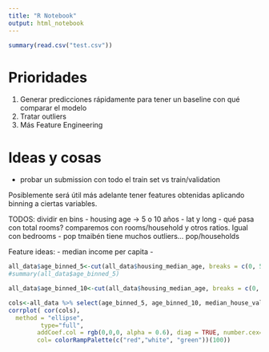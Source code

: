 ```yaml
---
title: "R Notebook"
output: html_notebook
---
```


```r
summary(read.csv("test.csv"))

```

# Prioridades
1. Generar predicciones rápidamente para tener un baseline con qué comparar el modelo
2. Tratar outliers
2. Más Feature Engineering

# Ideas y cosas
- probar un submission con todo el train set vs train/validation



#################### 

Posiblemente será útil más adelante tener features obtenidas aplicando binning a ciertas variables.


TODOS: dividir en bins
- housing age -> 5 o 10 años
- lat y long
- qué pasa con total rooms? comparemos con rooms/household y otros ratios. Igual con bedrooms
- pop tmaibén tiene muchos outliers... pop/households

Feature ideas:
- median income per capita
- 

```r

all_data$age_binned_5<-cut(all_data$housing_median_age, breaks = c(0, 5, 10, 15, 20, 25, 30, 35, 40, 45, 50, 55), labels = F)
#summary(all_data$age_binned_5)

all_data$age_binned_10<-cut(all_data$housing_median_age, breaks = c(0, 10, 20, 30, 40, 50, 60), labels = F)

cols<-all_data %>% select(age_binned_5, age_binned_10, median_house_value)
corrplot( cor(cols),
  method = "ellipse", 
         type="full",
        addCoef.col = rgb(0,0,0, alpha = 0.6), diag = TRUE, number.cex=0.77, 
        col= colorRampPalette(c("red","white", "green"))(100))
```

